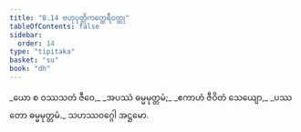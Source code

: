 ```yaml
---
title: "8.14 ဗဟုပုတ္တိကတ္ထေရီဝတ္ထု"
tableOfContents: false
sidebar:
  order: 14
type: "tipitaka"
basket: "su"
book: "dh"
---
```



<DynamicBreadcrumb />

<Division number="115" book="dh" e="ch" v="18" p="30">

<Paragraph number="123" type="verses" book="dh">
_ယော စ ဝဿသတံ ဇီဝေ,_  
_အပဿံ ဓမ္မမုတ္တမံ;_  
_ဧကာဟံ ဇီဝိတံ သေယျော,_  
_ပဿတော ဓမ္မမုတ္တမံ._  


</Paragraph>
</Division>

<Paragraph number="124" type="center" book="dh">
သဟဿဝဂ္ဂေါ အဋ္ဌမော.
</Paragraph>